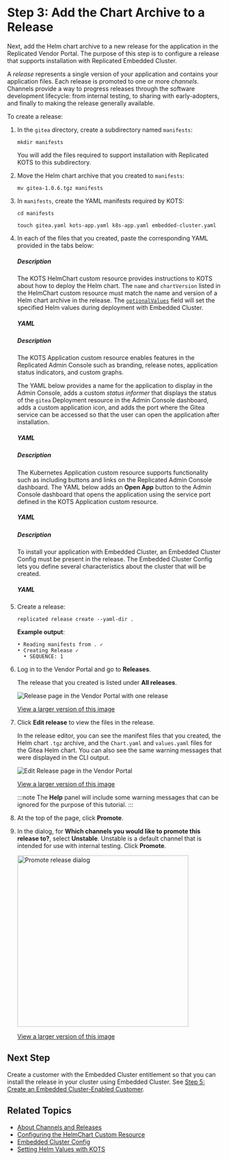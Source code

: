 
# Step 3: Add the Chart Archive to a Release

Next, add the Helm chart archive to a new release for the application in the Replicated Vendor Portal. The purpose of this step is to configure a release that supports installation with Replicated Embedded Cluster.

A _release_ represents a single version of your application and contains your application files. Each release is promoted to one or more _channels_. Channels provide a way to progress releases through the software development lifecycle: from internal testing, to sharing with early-adopters, and finally to making the release generally available.

To create a release:

1. In the `gitea` directory, create a subdirectory named `manifests`:

   ```
   mkdir manifests
   ```

   You will add the files required to support installation with Replicated KOTS to this subdirectory.

1. Move the Helm chart archive that you created to `manifests`:

   ```
   mv gitea-1.0.6.tgz manifests
   ```

1. In `manifests`, create the YAML manifests required by KOTS:
   ```
   cd manifests
   ```
   ```
   touch gitea.yaml kots-app.yaml k8s-app.yaml embedded-cluster.yaml
   ```

1. In each of the files that you created, paste the corresponding YAML provided in the tabs below:

   <Tabs>
   <TabItem value="helmchart" label="gitea.yaml" default>
    <h5>Description</h5>
    <p>The KOTS HelmChart custom resource provides instructions to KOTS about how to deploy the Helm chart. The <code>name</code> and <code>chartVersion</code> listed in the HelmChart custom resource must match the name and version of a Helm chart archive in the release. The <a href="/vendor/helm-optional-value-keys#conditionally-set-values"><code>optionalValues</code></a> field will set the specified Helm values during deployment with Embedded Cluster.</p>
    <h5>YAML</h5>
    <HelmChartCr/>
   </TabItem>
   <TabItem value="kots-app" label="kots-app.yaml">
   <h5>Description</h5>
    <p>The KOTS Application custom resource enables features in the Replicated Admin Console such as branding, release notes, application status indicators, and custom graphs.</p><p>The YAML below provides a name for the application to display in the Admin Console, adds a custom <em>status informer</em> that displays the status of the <code>gitea</code> Deployment resource in the Admin Console dashboard, adds a custom application icon, and adds the port where the Gitea service can be accessed so that the user can open the application after installation.</p>
    <h5>YAML</h5>
    <KotsCr/>
   </TabItem>
   <TabItem value="k8s-app" label="k8s-app.yaml">
   <h5>Description</h5>
    <p>The Kubernetes Application custom resource supports functionality such as including buttons and links on the Replicated Admin Console dashboard. The YAML below adds an <strong>Open App</strong> button to the Admin Console dashboard that opens the application using the service port defined in the KOTS Application custom resource.</p>
    <h5>YAML</h5>
    <K8sCr/>
   </TabItem>
   <TabItem value="ec" label="embedded-cluster.yaml">
   <h5>Description</h5>
    <p>To install your application with Embedded Cluster, an Embedded Cluster Config must be present in the release. The Embedded Cluster Config lets you define several characteristics about the cluster that will be created.</p>
    <h5>YAML</h5>
    <EcCr/>
   </TabItem>
   </Tabs>

1. Create a release:

   ```
   replicated release create --yaml-dir .
   ```
   **Example output**:
   ```
   • Reading manifests from . ✓
   • Creating Release ✓
     • SEQUENCE: 1
   ```

1. Log in to the Vendor Portal and go to **Releases**.

    The release that you created is listed under **All releases**.

    ![Release page in the Vendor Portal with one release](/images/tutorial-kots-helm-release-seq-1.png)

    [View a larger version of this image](/images/tutorial-kots-helm-release-seq-1.png)

1. Click **Edit release** to view the files in the release.

    In the release editor, you can see the manifest files that you created, the Helm chart `.tgz` archive, and the `Chart.yaml` and `values.yaml` files for the Gitea Helm chart. You can also see the same warning messages that were displayed in the CLI output.

    ![Edit Release page in the Vendor Portal](/images/tutorial-kots-helm-release-edit-seq-1.png)

    [View a larger version of this image](/images/tutorial-kots-helm-release-edit-seq-1.png)

    :::note
    The **Help** panel will include some warning messages that can be ignored for the purpose of this tutorial.
    :::

1. At the top of the page, click **Promote**.

1. In the dialog, for **Which channels you would like to promote this release to?**, select **Unstable**. Unstable is a default channel that is intended for use with internal testing. Click **Promote**.

    <img alt="Promote release dialog" src="/images/release-promote.png" width="400px"/>

    [View a larger version of this image](/images/release-promote.png)    

## Next Step

Create a customer with the Embedded Cluster entitlement so that you can install the release in your cluster using Embedded Cluster. See [Step 5: Create an Embedded Cluster-Enabled Customer](tutorial-embedded-cluster-create-customer).

## Related Topics

* [About Channels and Releases](/vendor/releases-about)
* [Configuring the HelmChart Custom Resource](/vendor/helm-native-v2-using)
* [Embedded Cluster Config](/reference/embedded-config)
* [Setting Helm Values with KOTS](/vendor/helm-optional-value-keys)